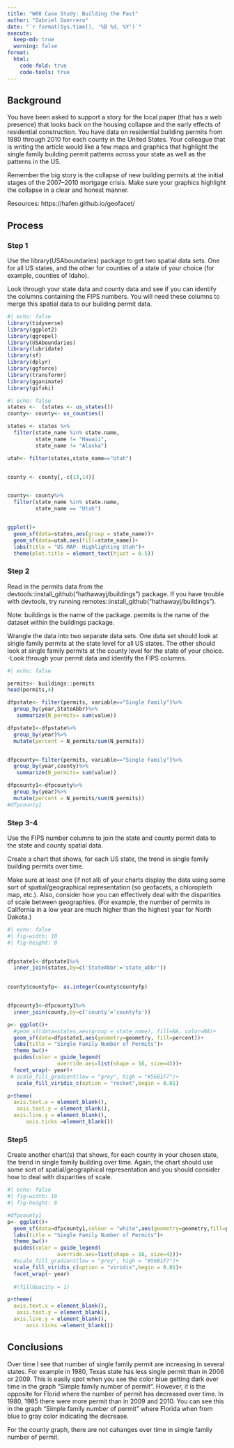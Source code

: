 ```yaml
---
title: "W08 Case Study: Building the Past"
author: "Gabriel Guerrero"
date: "`r format(Sys.time(), '%B %d, %Y')`"
execute:
  keep-md: true
  warning: false
format:
  html:
    code-fold: true
    code-tools: true
---
```


## Background
You have been asked to support a story for the local paper (that has a web presence) that looks back on the housing collapse and the early effects of residential construction. You have data on residential building permits from 1980 through 2010 for each county in the United States. Your colleague that is writing the article would like a few maps and graphics that highlight the single family building permit patterns across your state as well as the patterns in the US.

Remember the big story is the collapse of new building permits at the initial stages of the 2007–2010 mortgage crisis. Make sure your graphics highlight the collapse in a clear and honest manner.

Resources:
https://hafen.github.io/geofacet/

## Process
### Step 1
Use the library(USAboundaries) package to get two spatial data sets. One for all US states, and the other for counties of a state of your choice (for example, counties of Idaho).

Look through your state data and county data and see if you can identify the columns containing the FIPS numbers. You will need these columns to merge this spatial data to our building permit data.

```r
#| echo: false
library(tidyverse)
library(ggplot2)
library(ggrepel)
library(USAboundaries)
library(lubridate)
library(sf)
library(dplyr)
library(ggforce)
library(transformr)
library(gganimate)
library(gifski)

```

```r
#| echo: false
states <-  (states <- us_states())
county<- county<- us_counties()

states <- states %>% 
  filter(state_name %in% state.name,
         state_name != "Hawaii",
         state_name != "Alaska")

utah<- filter(states,state_name=="Utah")


county <- county[,-c(13,14)]


county<- county%>%
  filter(state_name %in% state.name,
         state_name == "Utah")


ggplot()+
  geom_sf(data=states,aes(group = state_name))+
  geom_sf(data=utah,aes(fill=state_name))+
  labs(title = "US MAP- Highlighting Utah")+
  theme(plot.title = element_text(hjust = 0.5))
```

### Step 2
Read in the permits data from the devtools::install_github("hathawayj/buildings") package. If you have trouble with devtools, try running remotes::install_github("hathawayj/buildings").

Note: buildings is the name of the package. permits is the name of the dataset within the buildings package.

Wrangle the data into two separate data sets. One data set should look at single family permits at the state level for all US states. The other should look at single family permits at the county level for the state of your choice. -Look through your permit data and identify the FIPS columns.

```r
#| echo: false

permits<- buildings::permits
head(permits,4)

dfpstate<- filter(permits, variable=="Single Family")%>%
  group_by(year,StateAbbr)%>%
   summarize(N_permits= sum(value))

dfpstate1<-dfpstate%>%
  group_by(year)%>%
  mutate(percent = N_permits/sum(N_permits))


dfpcounty<-filter(permits, variable=="Single Family")%>%
  group_by(year,county)%>%
   summarize(N_permits= sum(value))

dfpcounty1<-dfpcounty%>%
  group_by(year)%>%
  mutate(percent = N_permits/sum(N_permits))
#dfpcounty1

```
### Step 3-4
Use the FIPS number columns to join the state and county permit data to the state and county spatial data.

Create a chart that shows, for each US state, the trend in single family building permits over time.

Make sure at least one (if not all) of your charts display the data using some sort of spatial/geographical representation (so geofacets, a chloropleth map, etc.).
Also, consider how you can effectively deal with the disparities of scale between geographies. (For example, the number of permits in California in a low year are much higher than the highest year for North Dakota.)


```r
#| echo: false
#| fig-width: 10
#| fig-height: 8


dfpstate1<-dfpstate1%>%
  inner_join(states,by=c('StateAbbr'='state_abbr'))
             

county$countyfp<- as.integer(county$countyfp)


dfpcounty1<-dfpcounty1%>%
  inner_join(county,by=c('county'='countyfp'))

p<- ggplot()+
  #geom_sf(data=states,aes(group = state_name), fill=NA, color=NA)+
  geom_sf(data=dfpstate1,aes(geometry=geometry, fill=percent))+
  labs(title = "Single Family Number of Permits")+
  theme_bw()+
  guides(color = guide_legend( 
                override.aes=list(shape = 16, size=4)))+
  facet_wrap(~ year)+
 # scale_fill_gradient(low = "grey", high = "#56B1F7")+
   scale_fill_viridis_c(option = "rocket",begin = 0.01)

p+theme(
  axis.text.x = element_blank(),
   axis.text.y = element_blank(),
  axis.line.y = element_blank(),
      axis.ticks =element_blank())

```
### Step5
Create another chart(s) that shows, for each county in your chosen state, the trend in single family building over time. Again, the chart should use some sort of spatial/geographical representation and you should consider how to deal with disparities of scale.


```r
#| echo: false
#| fig-width: 10
#| fig-height: 8

#dfpcounty1
p<- ggplot()+
  geom_sf(data=dfpcounty1,colour = "white",aes(geometry=geometry,fill=percent))+
  labs(title = "Single Family Number of Permits")+
  theme_bw()+
  guides(color = guide_legend( 
                override.aes=list(shape = 16, size=4)))+
  #scale_fill_gradient(low = "grey", high = "#56B1F7")+
  scale_fill_viridis_c(option = "viridis",begin = 0.01)+
  facet_wrap(~ year)
  
  #(fillOpacity = 1)

p+theme(
  axis.text.x = element_blank(),
   axis.text.y = element_blank(),
  axis.line.y = element_blank(),
      axis.ticks =element_blank())

```



## Conclusions

Over time I see that number of single family permit are increasing in several states. For example in 1980, Texas state has less single permit than in 2006 or 2009. This is easily spot when you see the color blue getting dark over time in the graph "Simple family number of permit". However, it is the opposite for Florid where the number of permit has decreased over time. In 1980, 1985 there were more permit than in 2009 and 2010. You can see this in the graph "Simple family number of permit" where Florida when from blue to gray color indicating the decrease. 

For the county graph, there are not cahanges over time in simgle family number of permit.
